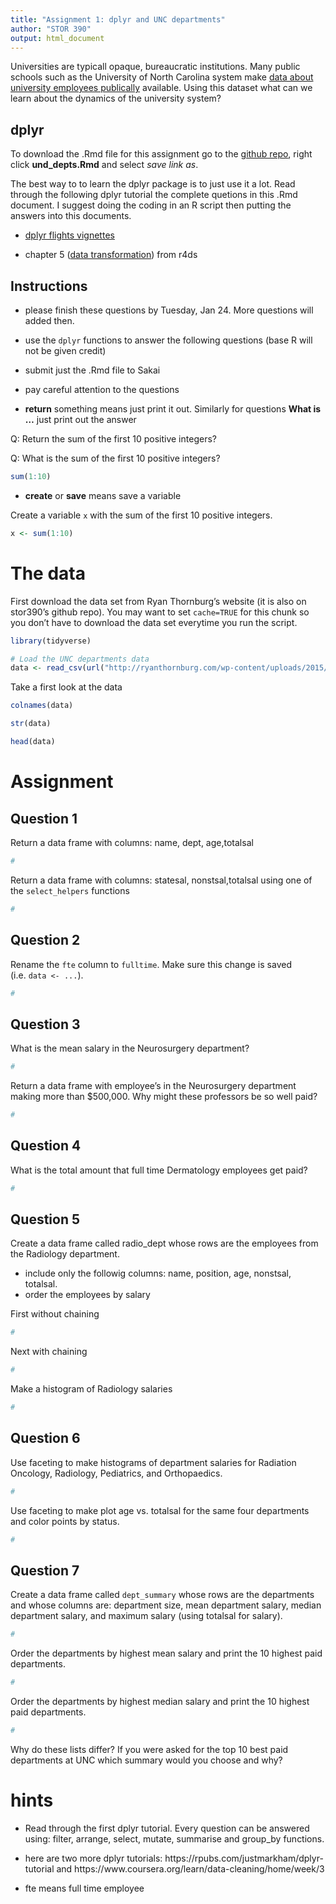 ```yaml
---
title: "Assignment 1: dplyr and UNC departments"
author: "STOR 390"
output: html_document
---
```


Universities are typicall opaque, bureaucratic institutions. Many public schools such as the University of North Carolina system make [data about university employees publically](http://www.newsobserver.com/news/databases/public-salaries/) available. Using this dataset what can we learn about the dynamics of the university system?


## dplyr

To download the .Rmd file for this assignment go to the [github repo](https://github.com/idc9/stor390/tree/master/assignments/unc_depts), right click **und_depts.Rmd** and select *save link as*.

The best way to to learn the dplyr package is to just use it a lot. Read through the following dplyr tutorial the complete quetions in this .Rmd document. I suggest doing the coding in an R script then putting the answers into this documents.

- [dplyr flights vignettes](https://cran.rstudio.com/web/packages/dplyr/vignettes/introduction.html)

- chapter 5 ([data transformation](http://r4ds.had.co.nz/transform.html)) from r4ds

## Instructions
- please finish these questions by Tuesday, Jan 24. More questions will added then.
- use the `dplyr` functions to answer the following questions (base R will not be given credit) 
- submit just the .Rmd file to Sakai
- pay careful attention to the questions

- **return** something means just print it out. Similarly for questions **What is ...** just print out the answer

Q: Return the sum of the first 10 positive integers?

Q: What is the sum of the first 10 positive integers?
```r
sum(1:10)
```

- **create** or **save** means save a variable

Create a variable `x` with the sum of the first 10 positive integers.
```r
x <- sum(1:10)
```



# The data

First download the data set from Ryan Thornburg's website (it is also on stor390's github repo). You may want to set `cache=TRUE` for this chunk so you don't have to download the data set everytime you run the script.
```r
library(tidyverse)

# Load the UNC departments data
data <- read_csv(url("http://ryanthornburg.com/wp-content/uploads/2015/05/UNC_Salares_NandO_2015-05-06.csv"))
```

Take a first look at the data
```r
colnames(data)

str(data)

head(data)
```

# Assignment


## Question 1
Return a data frame with columns: name, dept, age,totalsal 
```r
#
```

Return a data frame with columns: statesal, nonstsal,totalsal using one of the `select_helpers` functions
```r
#
```

## Question 2 
Rename the `fte` column to `fulltime`. Make sure this change is saved (i.e. `data <- ...`).
```r
#
```

## Question 3 

What is the mean salary in the Neurosurgery department?

```r
#
```


Return a data frame with employee's in the Neurosurgery department making more than $500,000. Why might these professors be so well paid? 
```r
#
```



## Question 4 
What is the total amount that full time Dermatology employees get paid?


```r
#
```


## Question 5

Create a data frame called radio_dept whose rows are the employees from the Radiology department. 

- include only the followig columns: name, position, age, nonstsal, totalsal. 
- order the employees by salary

First without chaining

```r
#
```


Next with chaining
```r
#
```


Make a histogram of Radiology salaries
```r
#
```


## Question 6

Use faceting to make histograms of department salaries for Radiation Oncology, Radiology, Pediatrics, and Orthopaedics.
```r
#
```



Use faceting to make plot age vs. totalsal for the same four departments and color points by status.
```r
#
```

## Question 7

Create a data frame called `dept_summary`  whose rows are the departments and  whose columns are: department size, mean department salary, median department salary, and maximum salary (using totalsal for salary). 

```r
#
```

Order the departments by highest mean salary and print the 10 highest paid departments. 


```r
#
```

Order the departments by highest median salary and print the 10 highest paid departments. 

```r
#
```

Why do these lists differ? If you were asked for the top 10 best paid departments at UNC which summary would you choose and why?



# hints

- Read through the first dplyr tutorial. Every question can be answered using: filter, arrange, select, mutate, summarise and group_by functions.

- here are two more dplyr tutorials: https://rpubs.com/justmarkham/dplyr-tutorial and https://www.coursera.org/learn/data-cleaning/home/week/3

- fte means full time employee
